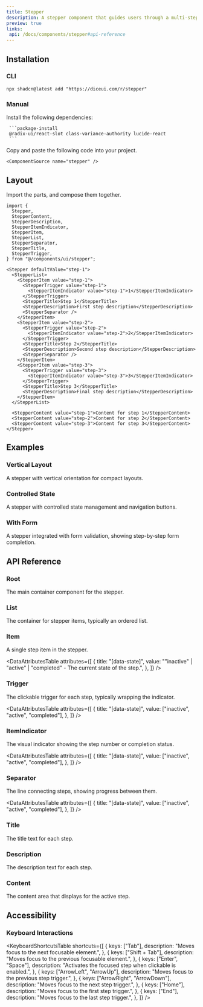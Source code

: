 ```yaml
---
title: Stepper
description: A stepper component that guides users through a multi-step process with clear visual progress indicators.
preview: true
links:
 api: /docs/components/stepper#api-reference
---
```


<ComponentTabs name="stepper-demo" />

## Installation

### CLI

```package-install
npx shadcn@latest add "https://diceui.com/r/stepper"

```

### Manual

<Steps>
  <Step>
     Install the following dependencies:

     ```package-install
     @radix-ui/react-slot class-variance-authority lucide-react
     ```
  </Step>
  <Step>
    Copy and paste the following code into your project.

    <ComponentSource name="stepper" />
  </Step>
</Steps>

## Layout

Import the parts, and compose them together.

```tsx
import {
  Stepper,
  StepperContent,
  StepperDescription,
  StepperItemIndicator,
  StepperItem,
  StepperList,
  StepperSeparator,
  StepperTitle,
  StepperTrigger,
} from "@/components/ui/stepper";

<Stepper defaultValue="step-1">
  <StepperList>
    <StepperItem value="step-1">
      <StepperTrigger value="step-1">
        <StepperItemIndicator value="step-1">1</StepperItemIndicator>
      </StepperTrigger>
      <StepperTitle>Step 1</StepperTitle>
      <StepperDescription>First step description</StepperDescription>
      <StepperSeparator />
    </StepperItem>
    <StepperItem value="step-2">
      <StepperTrigger value="step-2">
        <StepperItemIndicator value="step-2">2</StepperItemIndicator>
      </StepperTrigger>
      <StepperTitle>Step 2</StepperTitle>
      <StepperDescription>Second step description</StepperDescription>
      <StepperSeparator />
    </StepperItem>
    <StepperItem value="step-3">
      <StepperTrigger value="step-3">
        <StepperItemIndicator value="step-3">3</StepperItemIndicator>
      </StepperTrigger>
      <StepperTitle>Step 3</StepperTitle>
      <StepperDescription>Final step description</StepperDescription>
    </StepperItem>
  </StepperList>

  <StepperContent value="step-1">Content for step 1</StepperContent>
  <StepperContent value="step-2">Content for step 2</StepperContent>
  <StepperContent value="step-3">Content for step 3</StepperContent>
</Stepper>
```

## Examples

### Vertical Layout

A stepper with vertical orientation for compact layouts.

<ComponentTabs name="stepper-vertical-demo" />

### Controlled State

A stepper with controlled state management and navigation buttons.

<ComponentTabs name="stepper-controlled-demo" />

### With Form

A stepper integrated with form validation, showing step-by-step form completion.

<ComponentTabs name="stepper-form-demo" />

## API Reference

### Root

The main container component for the stepper.

<AutoTypeTable
  path="./types/docs/stepper.ts"
  name="RootProps"
/>

### List

The container for stepper items, typically an ordered list.

<AutoTypeTable
  path="./types/docs/stepper.ts"
  name="ListProps"
/>

### Item

A single step item in the stepper.

<AutoTypeTable
  path="./types/docs/stepper.ts"
  name="ItemProps"
/>

<DataAttributesTable
  attributes={[
    {
      title: "[data-state]",
      value: "\"inactive\" | \"active\" | \"completed\" - The current state of the step.",
    },
  ]}
/>

### Trigger

The clickable trigger for each step, typically wrapping the indicator.

<AutoTypeTable
  path="./types/docs/stepper.ts"
  name="TriggerProps"
/>

<DataAttributesTable
  attributes={[
    {
      title: "[data-state]",
      value: ["inactive", "active", "completed"],
    },
  ]}
/>

### ItemIndicator

The visual indicator showing the step number or completion status.

<AutoTypeTable
  path="./types/docs/stepper.ts"
  name="IndicatorProps"
/>

<DataAttributesTable
  attributes={[
    {
      title: "[data-state]",
      value: ["inactive", "active", "completed"],
    },
  ]}
/>

### Separator

The line connecting steps, showing progress between them.

<AutoTypeTable
  path="./types/docs/stepper.ts"
  name="SeparatorProps"
/>

<DataAttributesTable
  attributes={[
    {
      title: "[data-state]",
      value: ["inactive", "active", "completed"],
    },
  ]}
/>

### Title

The title text for each step.

<AutoTypeTable
  path="./types/docs/stepper.ts"
  name="TitleProps"
/>

### Description

The description text for each step.

<AutoTypeTable
  path="./types/docs/stepper.ts"
  name="DescriptionProps"
/>

### Content

The content area that displays for the active step.

<AutoTypeTable
  path="./types/docs/stepper.ts"
  name="ContentProps"
/>

## Accessibility

### Keyboard Interactions

<KeyboardShortcutsTable
  shortcuts={[
    {
      keys: ["Tab"],
      description: "Moves focus to the next focusable element.",
    },
    {
      keys: ["Shift + Tab"],
      description: "Moves focus to the previous focusable element.",
    },
    {
      keys: ["Enter", "Space"],
      description: "Activates the focused step when clickable is enabled.",
    },
    {
      keys: ["ArrowLeft", "ArrowUp"],
      description: "Moves focus to the previous step trigger.",
    },
    {
      keys: ["ArrowRight", "ArrowDown"],
      description: "Moves focus to the next step trigger.",
    },
    {
      keys: ["Home"],
      description: "Moves focus to the first step trigger.",
    },
    {
      keys: ["End"],
      description: "Moves focus to the last step trigger.",
    },
  ]}
/>
